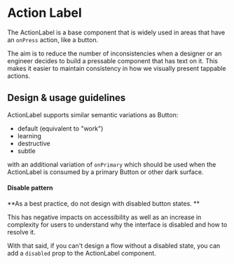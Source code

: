 
<Meta title="Components/Actions/ActionLabel" component={ActionLabel} />

# Action Label

The ActionLabel is a base component that is widely used in areas that have an
`onPress` action, like a button.

The aim is to reduce the number of inconsistencies when a designer or an
engineer decides to build a pressable component that has text on it. This makes
it easier to maintain consistency in how we visually present tappable actions.

## Design & usage guidelines

ActionLabel supports similar semantic variations as Button:

- default (equivalent to "work")
- learning
- destructive
- subtle

with an additional variation of `onPrimary` which should be used when the
ActionLabel is consumed by a primary Button or other dark surface.

#### Disable pattern

**As a best practice, do not design with disabled button states. **

This has negative impacts on accessibility as well as an increase in complexity
for users to understand why the interface is disabled and how to resolve it.

With that said, if you can't design a flow without a disabled state, you can add
a `disabled` prop to the ActionLabel component.

